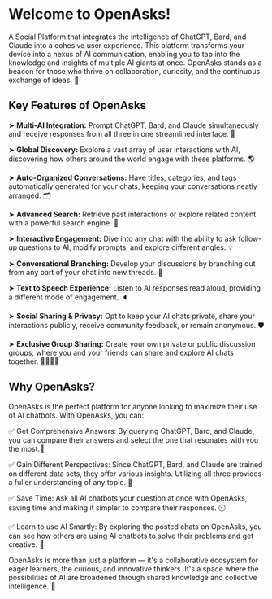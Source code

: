 # Welcome to OpenAsks!

A Social Platform that integrates the intelligence of ChatGPT, Bard, and Claude into a cohesive user experience. This platform transforms your device into a nexus of AI communication, enabling you to tap into the knowledge and insights of multiple AI giants at once. OpenAsks stands as a beacon for those who thrive on collaboration, curiosity, and the continuous exchange of ideas. 🚀

## Key Features of OpenAsks

➤ **Multi-AI Integration:** Prompt ChatGPT, Bard, and Claude simultaneously and receive responses from all three in one streamlined interface. 🤖

➤ **Global Discovery:** Explore a vast array of user interactions with AI, discovering how others around the world engage with these platforms. 🌎

➤ **Auto-Organized Conversations:** Have titles, categories, and tags automatically generated for your chats, keeping your conversations neatly arranged. 🗂️

➤ **Advanced Search:** Retrieve past interactions or explore related content with a powerful search engine. 🔎

➤ **Interactive Engagement:** Dive into any chat with the ability to ask follow-up questions to AI, modify prompts, and explore different angles. 💡

➤ **Conversational Branching:** Develop your discussions by branching out from any part of your chat into new threads. 🌿

➤ **Text to Speech Experience:** Listen to AI responses read aloud, providing a different mode of engagement. 🔈

➤ **Social Sharing & Privacy:** Opt to keep your AI chats private, share your interactions publicly, receive community feedback, or remain anonymous. 🛡️

➤ **Exclusive Group Sharing:** Create your own private or public discussion groups, where you and your friends can share and explore AI chats together. 👨‍👩‍👧‍👦

## Why OpenAsks?

OpenAsks is the perfect platform for anyone looking to maximize their use of AI chatbots. With OpenAsks, you can:

✅ Get Comprehensive Answers: By querying ChatGPT, Bard, and Claude, you can compare their answers and select the one that resonates with you the most.👀

✅ Gain Different Perspectives: Since ChatGPT, Bard, and Claude are trained on different data sets, they offer various insights. Utilizing all three provides a fuller understanding of any topic. 💭

✅ Save Time: Ask all AI chatbots your question at once with OpenAsks, saving time and making it simpler to compare their responses. 🕙

✅ Learn to use AI Smartly: By exploring the posted chats on OpenAsks, you can see how others are using AI chatbots to solve their problems and get creative. 🧠

OpenAsks is more than just a platform — it's a collaborative ecosystem for eager learners, the curious, and innovative thinkers. It's a space where the possibilities of AI are broadened through shared knowledge and collective intelligence. 🌟
